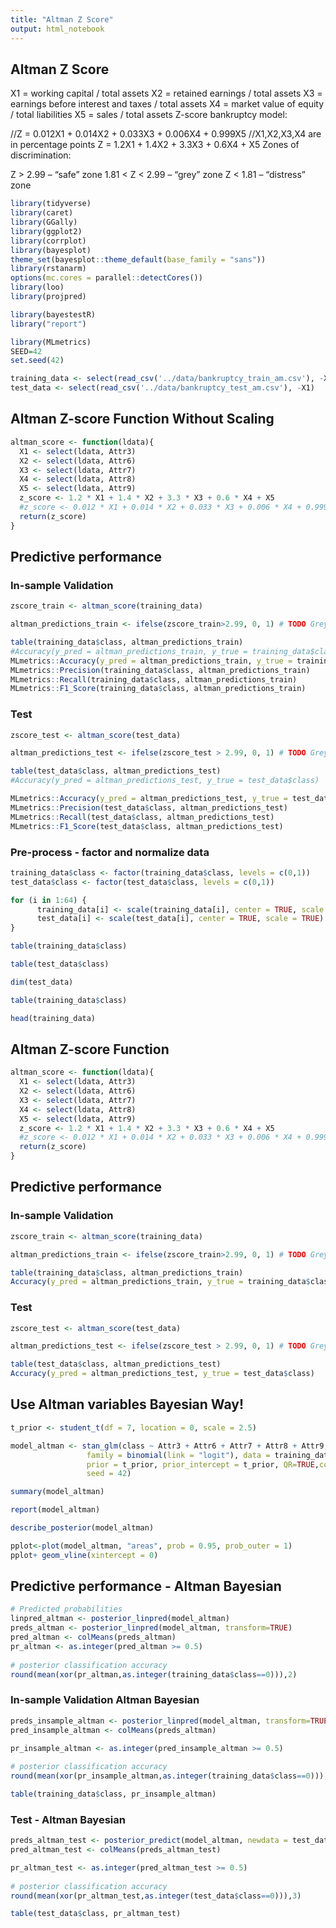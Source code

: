 ```yaml
---
title: "Altman Z Score"
output: html_notebook
---
```


## Altman Z Score
X1 = working capital / total assets
X2 = retained earnings / total assets
X3 = earnings before interest and taxes / total assets
X4 = market value of equity / total liabilities
X5 = sales / total assets
Z-score bankruptcy model:

//Z = 0.012X1 + 0.014X2 + 0.033X3 + 0.006X4 + 0.999X5
//X1,X2,X3,X4 are in percentage points
Z = 1.2X1 + 1.4X2 + 3.3X3 + 0.6X4 + X5
Zones of discrimination:

Z > 2.99 – "safe" zone
1.81 < Z < 2.99 – "grey" zone
Z < 1.81 – "distress" zone




```r
library(tidyverse)
library(caret)
library(GGally)
library(ggplot2)
library(corrplot)
library(bayesplot)
theme_set(bayesplot::theme_default(base_family = "sans"))
library(rstanarm)
options(mc.cores = parallel::detectCores())
library(loo)
library(projpred)

library(bayestestR)
library("report")

library(MLmetrics)
SEED=42
set.seed(42)
```


```r
training_data <- select(read_csv('../data/bankruptcy_train_am.csv'), -X1)
test_data <- select(read_csv('../data/bankruptcy_test_am.csv'), -X1)
```




## Altman Z-score Function Without Scaling

```r
altman_score <- function(ldata){
  X1 <- select(ldata, Attr3)
  X2 <- select(ldata, Attr6)
  X3 <- select(ldata, Attr7)
  X4 <- select(ldata, Attr8)
  X5 <- select(ldata, Attr9)
  z_score <- 1.2 * X1 + 1.4 * X2 + 3.3 * X3 + 0.6 * X4 + X5
  #z_score <- 0.012 * X1 + 0.014 * X2 + 0.033 * X3 + 0.006 * X4 + 0.999 * X5
  return(z_score)
}
```

## Predictive performance

### In-sample Validation

```r
zscore_train <- altman_score(training_data)

altman_predictions_train <- ifelse(zscore_train>2.99, 0, 1) # TODO Grey Zone

table(training_data$class, altman_predictions_train)
#Accuracy(y_pred = altman_predictions_train, y_true = training_data$class)
MLmetrics::Accuracy(y_pred = altman_predictions_train, y_true = training_data$class)
MLmetrics::Precision(training_data$class, altman_predictions_train)
MLmetrics::Recall(training_data$class, altman_predictions_train)
MLmetrics::F1_Score(training_data$class, altman_predictions_train)
```


### Test 

```r
zscore_test <- altman_score(test_data)

altman_predictions_test <- ifelse(zscore_test > 2.99, 0, 1) # TODO Grey Zone

table(test_data$class, altman_predictions_test)
#Accuracy(y_pred = altman_predictions_test, y_true = test_data$class)

MLmetrics::Accuracy(y_pred = altman_predictions_test, y_true = test_data$class)
MLmetrics::Precision(test_data$class, altman_predictions_test)
MLmetrics::Recall(test_data$class, altman_predictions_test)
MLmetrics::F1_Score(test_data$class, altman_predictions_test)

```



### Pre-process - factor and normalize data

```r
training_data$class <- factor(training_data$class, levels = c(0,1))
test_data$class <- factor(test_data$class, levels = c(0,1))
```

```r
for (i in 1:64) {
      training_data[i] <- scale(training_data[i], center = TRUE, scale = TRUE)
      test_data[i] <- scale(test_data[i], center = TRUE, scale = TRUE)
}
```


```r
table(training_data$class)
```

```r
table(test_data$class)
```


```r
dim(test_data)
```


```r
table(training_data$class)
```

```r
head(training_data)
```


## Altman Z-score Function

```r
altman_score <- function(ldata){
  X1 <- select(ldata, Attr3)
  X2 <- select(ldata, Attr6)
  X3 <- select(ldata, Attr7)
  X4 <- select(ldata, Attr8)
  X5 <- select(ldata, Attr9)
  z_score <- 1.2 * X1 + 1.4 * X2 + 3.3 * X3 + 0.6 * X4 + X5
  #z_score <- 0.012 * X1 + 0.014 * X2 + 0.033 * X3 + 0.006 * X4 + 0.999 * X5
  return(z_score)
}
```

## Predictive performance

### In-sample Validation

```r
zscore_train <- altman_score(training_data)

altman_predictions_train <- ifelse(zscore_train>2.99, 0, 1) # TODO Grey Zone

table(training_data$class, altman_predictions_train)
Accuracy(y_pred = altman_predictions_train, y_true = training_data$class)
```


### Test 

```r
zscore_test <- altman_score(test_data)

altman_predictions_test <- ifelse(zscore_test > 2.99, 0, 1) # TODO Grey Zone

table(test_data$class, altman_predictions_test)
Accuracy(y_pred = altman_predictions_test, y_true = test_data$class)

```


## Use Altman variables Bayesian Way!

```r
t_prior <- student_t(df = 7, location = 0, scale = 2.5)

model_altman <- stan_glm(class ~ Attr3 + Attr6 + Attr7 + Attr8 + Attr9,
                 family = binomial(link = "logit"), data = training_data,
                 prior = t_prior, prior_intercept = t_prior, QR=TRUE,cores=4,
                 seed = 42)
```
```r
summary(model_altman)
```


```r
report(model_altman)
```


```r
describe_posterior(model_altman)
```
```r
pplot<-plot(model_altman, "areas", prob = 0.95, prob_outer = 1)
pplot+ geom_vline(xintercept = 0)
```
## Predictive performance - Altman Bayesian

```r
# Predicted probabilities
linpred_altman <- posterior_linpred(model_altman)
preds_altman <- posterior_linpred(model_altman, transform=TRUE)
pred_altman <- colMeans(preds_altman)
pr_altman <- as.integer(pred_altman >= 0.5)
   
# posterior classification accuracy
round(mean(xor(pr_altman,as.integer(training_data$class==0))),2)
```
### In-sample Validation Altman Bayesian

```r
preds_insample_altman <- posterior_linpred(model_altman, transform=TRUE)
pred_insample_altman <- colMeans(preds_altman)
```

```r
pr_insample_altman <- as.integer(pred_insample_altman >= 0.5)
   
# posterior classification accuracy
round(mean(xor(pr_insample_altman,as.integer(training_data$class==0))),2)

table(training_data$class, pr_insample_altman)
```

### Test - Altman Bayesian
```r
preds_altman_test <- posterior_predict(model_altman, newdata = test_data)
pred_altman_test <- colMeans(preds_altman_test)
```


```r
pr_altman_test <- as.integer(pred_altman_test >= 0.5)
   
# posterior classification accuracy
round(mean(xor(pr_altman_test,as.integer(test_data$class==0))),3)

table(test_data$class, pr_altman_test)
```

```r
```


```r
```

